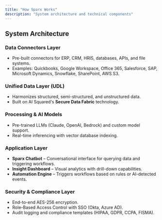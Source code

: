 ```yaml
---
title: "How Sparx Works"
description: "System architecture and technical components"
---
```


## System Architecture

### Data Connectors Layer

- Pre-built connectors for ERP, CRM, HRIS, databases, APIs, and file systems.
- Examples: Quickbooks, Google Workspace, Office 365, Salesforce, SAP, Microsoft Dynamics, Snowflake, SharePoint, AWS S3.

### Unified Data Layer (UDL)

- Harmonizes structured, semi-structured, and unstructured data.
- Built on AI Squared's **Secure Data Fabric** technology.

### Processing & AI Models

- Pre-trained LLMs (Claude, OpenAI, Bedrock) and custom model support.
- Real-time inferencing with vector database indexing.

### Application Layer

- **Sparx Chatbot** – Conversational interface for querying data and triggering workflows.
- **Insight Dashboard** – Visual analytics with drill-down capabilities.
- **Automation Engine** – Triggers workflows based on rules or AI-detected events.

### Security & Compliance Layer

- End-to-end AES-256 encryption.
- Role-Based Access Control with SSO (Okta, Azure AD).
- Audit logging and compliance templates (HIPAA, GDPR, CCPA, FISMA).
